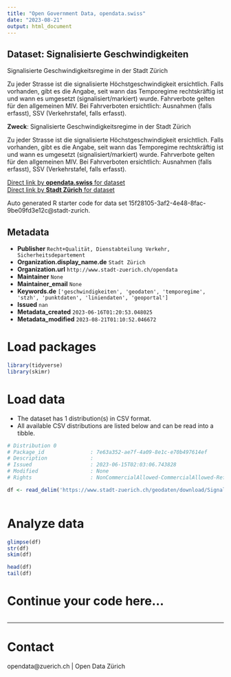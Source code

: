 ```yaml
---
title: "Open Government Data, opendata.swiss"
date: "2023-08-21"
output: html_document
---
```


## Dataset: Signalisierte Geschwindigkeiten

Signalisierte Geschwindigkeitsregime in der Stadt Zürich

Zu jeder Strasse ist die signalisierte Höchstgeschwindigkeit ersichtlich. Falls vorhanden, gibt es die Angabe, seit wann das Temporegime rechtskräftig ist und wann es umgesetzt (signalisiert/markiert) wurde.
Fahrverbote gelten für den allgemeinen MIV. Bei Fahrverboten ersichtlich: Ausnahmen (falls erfasst), SSV (Verkehrstafel, falls erfasst).

**Zweck**: Signalisierte Geschwindigkeitsregime in der Stadt Zürich

Zu jeder Strasse ist die signalisierte Höchstgeschwindigkeit ersichtlich. Falls vorhanden, gibt es die Angabe, seit wann das Temporegime rechtskräftig ist und wann es umgesetzt (signalisiert/markiert) wurde.
Fahrverbote gelten für den allgemeinen MIV. Bei Fahrverboten ersichtlich: Ausnahmen (falls erfasst), SSV (Verkehrstafel, falls erfasst).

[Direct link by **opendata.swiss** for dataset](https://opendata.swiss/de/dataset/signalisierte-geschwindigkeiten)<br>
[Direct link by **Stadt Zürich** for dataset](https://data.stadt-zuerich.ch/dataset/geo_signalisierte_geschwindigkeiten)

Auto generated R starter code for data set 15f28105-3af2-4e48-8fac-9be09fd3e12c@stadt-zurich.

## Metadata

- **Publisher** `Recht+Qualität, Dienstabteilung Verkehr, Sicherheitsdepartement`
- **Organization.display_name.de** `Stadt Zürich`
- **Organization.url** `http://www.stadt-zuerich.ch/opendata`
- **Maintainer** `None`
- **Maintainer_email** `None`
- **Keywords.de** `['geschwindigkeiten', 'geodaten', 'temporegime', 'stzh', 'punktdaten', 'liniendaten', 'geoportal']`
- **Issued** `nan`
- **Metadata_created** `2023-06-16T01:20:53.048025`
- **Metadata_modified** `2023-08-21T01:10:52.046672`


# Load packages

```r

library(tidyverse)
library(skimr)

```

# Load data

-   The dataset has 1 distribution(s) in CSV format.
-   All available CSV distributions are listed below and can be read into a tibble.

```r

# Distribution 0
# Package_id               : 7e63a352-ae7f-4a09-8e1c-e70b497614ef
# Description              : 
# Issued                   : 2023-06-15T02:03:06.743828
# Modified                 : None
# Rights                   : NonCommercialAllowed-CommercialAllowed-ReferenceNotRequired

df <- read_delim('https://www.stadt-zuerich.ch/geodaten/download/Signalisierte_Geschwindigkeiten?format=10008')



```

# Analyze data

```r

glimpse(df)
str(df)
skim(df)

head(df)
tail(df)

```

# Continue your code here...

```r

```

------------------------------------------------------------------------

# Contact

opendata@zuerich.ch | Open Data Zürich
